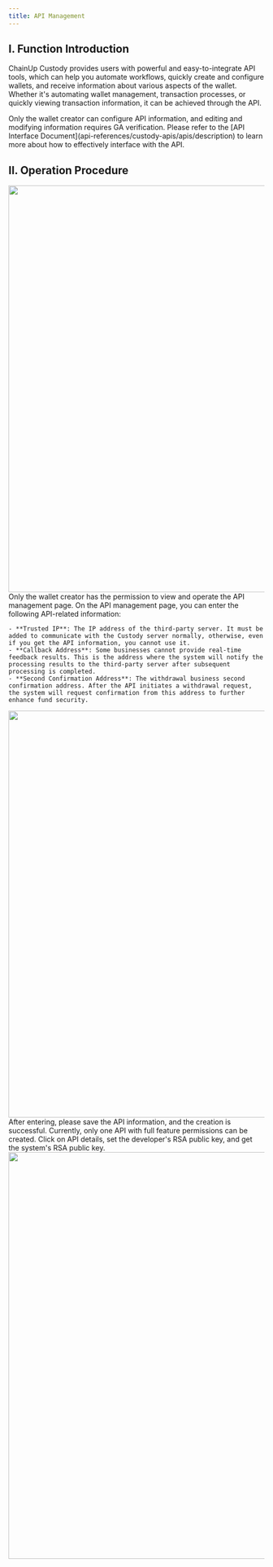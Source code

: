 ```yaml
---
title: API Management
---
```


## I. Function Introduction

ChainUp Custody provides users with powerful and easy-to-integrate API tools, which can help you automate workflows, quickly create and configure wallets, and receive information about various aspects of the wallet. Whether it's automating wallet management, transaction processes, or quickly viewing transaction information, it can be achieved through the API.

<Warning>
Only the wallet creator can configure API information, and editing and modifying information requires GA verification. Please refer to the [API Interface Document](api-references/custody-apis/apis/description) to learn more about how to effectively interface with the API.
</Warning>

## II. Operation Procedure

<Steps>

<Step title="API Management Page">

   <div className="w-full flex items-center justify-center">
    <img src="/images/custody-guide/api1en.png" width="800"/>
</div>
</Step>
<Step title="API Information Input">
    Only the wallet creator has the permission to view and operate the API management page. On the API management page, you can enter the following API-related information:

    - **Trusted IP**: The IP address of the third-party server. It must be added to communicate with the Custody server normally, otherwise, even if you get the API information, you cannot use it.
    - **Callback Address**: Some businesses cannot provide real-time feedback results. This is the address where the system will notify the processing results to the third-party server after subsequent processing is completed.
    - **Second Confirmation Address**: The withdrawal business second confirmation address. After the API initiates a withdrawal request, the system will request confirmation from this address to further enhance fund security.
  <div className="w-full flex items-center justify-center">
    <img src="/images/custody-guide/api2en.png" width="800"/>
</div>

</Step>

<Step title="Save Information">
    After entering, please save the API information, and the creation is successful. Currently, only one API with full feature permissions can be created.
</Step>

<Step title="API Detail Settings">
    Click on API details, set the developer's RSA public key, and get the system's RSA public key.
    <div className="w-full flex items-center justify-center">
    <img src="/images/custody-guide/api3en.png" width="800"/>
</div>

</Step>

</Steps>
